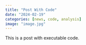 ```yaml
---
title: "Post With Code"
date: "2024-02-19"
categories: [news, code, analysis]
image: "image.jpg"
---
```


This is a post with executable code.
